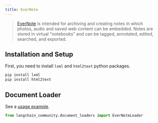 ```yaml
---
title: EverNote
---
```


>[EverNote](https://evernote.com/) is intended for archiving and creating notes in which photos, audio and saved web content can be embedded. Notes are stored in virtual "notebooks" and can be tagged, annotated, edited, searched, and exported.

## Installation and Setup

First, you need to install `lxml` and `html2text` python packages.

```bash
pip install lxml
pip install html2text
```

## Document Loader

See a [usage example](/oss/javascript/integrations/document_loaders/evernote).

```python
from langchain_community.document_loaders import EverNoteLoader
```
